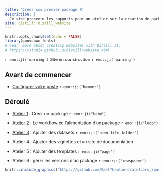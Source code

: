 ```yaml
---
title: "Creer son premier package R"
description: |
  Ce site presente les supports pour un atelier sur la creation de packages
site: distill::distill_website
---
```


```r
knitr::opts_chunk$set(echo = FALSE)
library(gouvdown.fonts)
# Learn more about creating websites with Distill at:
# https://rstudio.github.io/distill/website.html

```

`r emo::ji("warning")` Site en construction `r emo::ji("warning")`

## Avant de commencer

- [Configurer votre poste](configuration.html) `r emo::ji("hammer")`       

## Déroulé

- [Atelier 1](atelier1.html) : Créer un package `r emo::ji("baby")`

- [Atelier 2](atelier2.html) : Le workflow de l'alimentation d'un package `r emo::ji("loop")`

- [Atelier 3](atelier3.html) : Ajouter des datasets `r emo::ji("open_file_folder")`

- Atelier 4 : Ajouter des vignettes et un site de documentation

- Atelier 5 : Ajouter des templates `r emo::ji("page")`

- Atelier 6 : gérer les versions d'un package `r emo::ji("newspaper")`

```r
knitr::include_graphics("https://github.com/MaelTheuliere/ateliers_rpackage/raw/main/slides/www/packagescompagnons.png")
```

